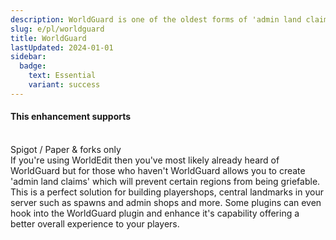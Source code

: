 ```yaml
---
description: WorldGuard is one of the oldest forms of 'admin land claim' systems and has been a core plugin for many servers over the last decade or so.
slug: e/pl/worldguard
title: WorldGuard
lastUpdated: 2024-01-01
sidebar:
  badge:
    text: Essential
    variant: success
---
```



#### This enhancement supports

<br/>
<MainStatusPill warning>Spigot / Paper & forks only</MainStatusPill>
<br/>
If you're using WorldEdit then you've most likely already heard of WorldGuard but for those who haven't WorldGuard allows you to create 'admin land claims' which will prevent certain regions from being griefable. This is a perfect solution for building playershops, central landmarks in your server such as spawns and admin shops and more. Some plugins can even hook into the WorldGuard plugin and enhance it's capability offering a better overall experience to your players.

<LinkCard
  title="Bukkit.org"
  description="View WorldGuard's official Bukkit page for downloading the plugin."
  href="https://dev.bukkit.org/projects/worldguard/files"
/>
